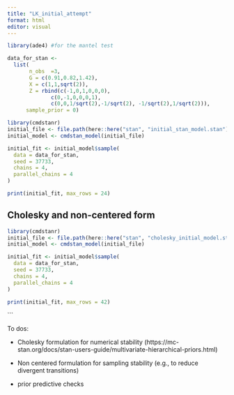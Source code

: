 ```yaml
---
title: "LK_initial_attempt"
format: html
editor: visual
---
```


```r
library(ade4) #for the mantel test
```

```r
data_for_stan <- 
  list(
       n_obs  =3, 
       G = c(0.91,0.82,1.42),
       X = c(1,1,sqrt(2)),
       Z = rbind(c(-1,0,1,0,0,0),
              c(0,-1,0,0,0,1),
              c(0,0,1/sqrt(2),-1/sqrt(2), -1/sqrt(2),1/sqrt(2))),
      sample_prior = 0)
```

```r
library(cmdstanr)
initial_file <- file.path(here::here("stan", "initial_stan_model.stan"))
initial_model <- cmdstan_model(initial_file)

initial_fit <- initial_model$sample(
  data = data_for_stan,
  seed = 37733,
  chains = 4,
  parallel_chains = 4
)

print(initial_fit, max_rows = 24)
```
## Cholesky and non-centered form

```r
library(cmdstanr)
initial_file <- file.path(here::here("stan", "cholesky_initial_model.stan"))
initial_model <- cmdstan_model(initial_file)

initial_fit <- initial_model$sample(
  data = data_for_stan,
  seed = 37733,
  chains = 4,
  parallel_chains = 4
)

print(initial_fit, max_rows = 42)
```
```

To dos:

-   Cholesky formulation for numerical stability (https://mc-stan.org/docs/stan-users-guide/multivariate-hierarchical-priors.html)

-   Non centered formulation for sampling stability (e.g., to reduce divergent transitions)

-   prior predictive checks
